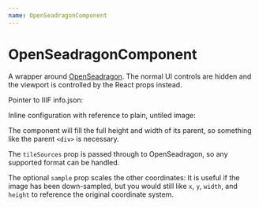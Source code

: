 ```yaml
---
name: OpenSeadragonComponent
---
```



# OpenSeadragonComponent

A wrapper around [OpenSeadragon](https://openseadragon.github.io/).
The normal UI controls are hidden and the viewport is controlled by the React props instead.

<Playground>
  <p>Pointer to IIIF info.json:</p>
  <div style={{width: '200px', height: '150px'}}>
    <OpenSeadragonComponent
      tileSources={[
        "https://libimages1.princeton.edu/loris/pudl0001%2F4609321%2Fs42%2F00000001.jp2/info.json"
      ]}
      sample={4}
      x={14000}
      y={23000}
      width={8000}
      height={6000}
    />
  </div>
  <p>Inline configuration with reference to plain, untiled image:</p>
  <div style={{width: '200px', height: '150px'}}>
    <OpenSeadragonComponent
      tileSources={[
        {
          type: 'image',
          url: 'http://gehlenborglab.org/assets/img/site/hero_backbay.jpg',
          buildPyramid: false,
        }
      ]}
      x={200}
      y={200}
      width={400}
      height={300}
    />
  </div>
</Playground>

The component will fill the full height and width of its parent,
so something like the parent `<div>` is necessary.

The `tileSources` prop is passed through to OpenSeadragon,
so any supported format can be handled.

The optional `sample` prop scales the other coordinates:
It is useful if the image has been down-sampled,
but you would still like `x`, `y`, `width`, and `height`
to reference the original coordinate system.
